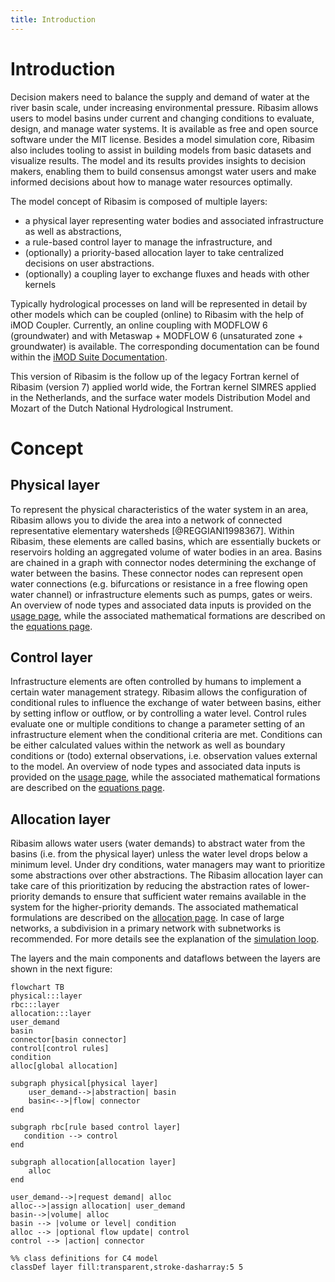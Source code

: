 ```yaml
---
title: Introduction
---
```


# Introduction {#sec-introduction}

Decision makers need to balance the supply and demand of water at the river basin scale, under increasing environmental pressure.
Ribasim allows users to model basins under current and changing conditions to evaluate, design, and manage water systems.
It is available as free and open source software under the MIT license.
Besides a model simulation core, Ribasim also includes tooling to assist in building models from basic datasets and visualize results.
The model and its results provides insights to decision makers, enabling them to build consensus amongst water users and make informed decisions about how to manage water resources optimally.

The model concept of Ribasim is composed of multiple layers:

- a physical layer representing water bodies and associated infrastructure as well as abstractions,
- a rule-based control layer to manage the infrastructure, and
- (optionally) a priority-based allocation layer to take centralized decisions on user abstractions.
- (optionally) a coupling layer to exchange fluxes and heads with other kernels

Typically hydrological processes on land will be represented in detail by other models which can be coupled (online) to Ribasim with the help of iMOD Coupler.
Currently, an online coupling with MODFLOW 6 (groundwater) and with Metaswap + MODFLOW 6 (unsaturated zone + groundwater) is available.
The corresponding documentation can be found within the [iMOD Suite Documentation](https://deltares.github.io/iMOD-Documentation/coupler.html).

This version of Ribasim is the follow up of the legacy Fortran kernel of Ribasim (version 7) applied world wide, the Fortran kernel SIMRES applied in the Netherlands, and the surface water models Distribution Model and Mozart of the Dutch National Hydrological Instrument.

# Concept {#sec-concept}

## Physical layer {#sec-physical}

To represent the physical characteristics of the water system in an area, Ribasim allows you to divide the area into a network of connected representative elementary watersheds [@REGGIANI1998367].
Within Ribasim, these elements are called basins, which are essentially buckets or reservoirs holding an aggregated volume of water bodies in an area.
Basins are chained in a graph with connector nodes determining the exchange of water between the basins.
These connector nodes can represent open water connections (e.g. bifurcations or resistance in a free flowing open water channel) or infrastructure elements such as pumps, gates or weirs.
An overview of node types and associated data inputs is provided on the [usage page](/reference/usage.qmd), while the associated mathematical formations are described on the [equations page](/concept/equations.qmd).

## Control layer {#sec-control}

Infrastructure elements are often controlled by humans to implement a certain water management strategy.
Ribasim allows the configuration of conditional rules to influence the exchange of water between basins, either by setting inflow or outflow, or by controlling a water level.
Control rules evaluate one or multiple conditions to change a parameter setting of an infrastructure element when the conditional criteria are met.
Conditions can be either calculated values within the network as well as boundary conditions or (todo) external observations, i.e. observation values external to the model.
An overview of node types and associated data inputs is provided on the [usage page](/reference/usage.qmd), while the associated mathematical formations are described on the [equations page](/concept/equations.qmd).

## Allocation layer {#sec-allocation}

Ribasim allows water users (water demands) to abstract water from the basins (i.e. from the physical layer) unless the water level drops below a minimum level.
Under dry conditions, water managers may want to prioritize some abstractions over other abstractions.
The Ribasim allocation layer can take care of this prioritization by reducing the abstraction rates of lower-priority demands to ensure that sufficient water remains available in the system for the higher-priority demands.
The associated mathematical formulations are described on the [allocation page](/concept/allocation.qmd).
In case of large networks, a subdivision in a primary network with subnetworks is recommended.
For more details see the explanation of the [simulation loop](/concept/core.qmd#sec-nested-allocation).

The layers and the main components and dataflows between the layers are shown in the next figure:

```mermaid
flowchart TB
physical:::layer
rbc:::layer
allocation:::layer
user_demand
basin
connector[basin connector]
control[control rules]
condition
alloc[global allocation]

subgraph physical[physical layer]
    user_demand-->|abstraction| basin
    basin<-->|flow| connector
end

subgraph rbc[rule based control layer]
   condition --> control
end

subgraph allocation[allocation layer]
    alloc
end

user_demand-->|request demand| alloc
alloc-->|assign allocation| user_demand
basin-->|volume| alloc
basin --> |volume or level| condition
alloc --> |optional flow update| control
control --> |action| connector

%% class definitions for C4 model
classDef layer fill:transparent,stroke-dasharray:5 5
```
